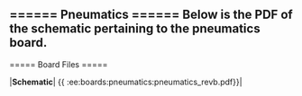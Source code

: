 ====== Pneumatics ======
Below is the PDF of the schematic pertaining to the pneumatics board.
----
===== Board Files =====

|**Schematic**| {{ :ee:boards:pneumatics:pneumatics_revb.pdf}}|